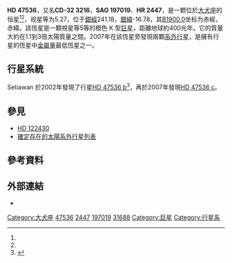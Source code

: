 {{Starbox begin
| name = [[Henry_Draper_catalogue|HD]] 47536
}}
{{Starbox image 
| image = 
| caption = 
}}
{{Starbox observe
| epoch = [[J2000.0|J2000.0]]
| constell = [[大犬座|大犬座]]<ref name=SIMBAD>{{cite web
 | url=http://simbad.u-strasbg.fr/simbad/sim-id?Ident=HR+2447
 | title =Pulsating variable Star
 | publisher=Centre de Données astronomiques de Strasbourg
 | work=SIMBAD
 | accessdate=2012-07-13}}</ref><ref name=DATA>{{cite web
 | url=http://vizier.u-strasbg.fr/viz-bin/VizieR-5?-out.add=.&-source=5050&-corr=PK=HR&-out.max=9999&HR=2447
 | title=VizieR Detailed Page
 | accessdate=2012-07-13
 | archive-date=2016-03-05
 | archive-url=https://web.archive.org/web/20160305022655/http://vizier.u-strasbg.fr/viz-bin/VizieR-5?-out.add=.&-source=5050&-corr=PK=HR&-out.max=9999&HR=2447
 | dead-url=no
 }}</ref>
| 星官 = 
| ra = {{RA|6|37|47.6}}<ref name=SIMBAD /><ref name=DATA /><ref name="hipparcos"/>
| dec = {{DEC|-32|20|23}}<ref name=SIMBAD /><ref name=DATA /><ref name="hipparcos"/>
| appmag_v = 5.27<ref name=SIMBAD /><ref name=DATA />
}}
{{Starbox character
| class = K2III<ref name=SIMBAD /><ref name=DATA />
| b-v = 1.18<ref name=SIMBAD /><ref name=DATA />
| u-b = 1.12<ref name=SIMBAD /><ref name=DATA />
| r-i = <ref name=SIMBAD /><ref name=DATA />
| variable = 
}}
{{Starbox astrometry 
| radial_v = +78.8
| prop_mo_ra = 108.06 ± 0.20<ref name="hipparcos"/>
| prop_mo_dec = 64.60 ± 0.24<ref name="hipparcos"/>
| gal_lat = -16.7779
| gal_lon = 241.1816
| parallax = 8.11
| p_error = 0.23
| parallax_footnote =<ref name="hipparcos"/>
| absmag_v = {{nowrap|−0.17 ± 0.15}}<ref name=aaa458_2_609/>
}} 
{{Starbox detail 
| age_gyr = {{nowrap|9.33 ± 1.88}}<ref name=aaa458_2_609/>
| metal_fe = −0.68<ref name=aaa458_2_609/>
| mass = {{nowrap|0.94 ± 0.06}}<ref name=aaa458_2_609/>
| radius = {{nowrap|21.3 ± 1.9}}<ref name=aaa458_2_609/>
| density = 0.12
| gravity = {{nowrap|1.72 ± 0.08}}<ref name=aaa458_2_609/>
| luminosity = 181
| temperature = 4,352<ref name=aaa458_2_609/>
| rotation = 625 days<ref name=aaa421_241/>
}} 
{{Starbox catalog
| names =CD-32 3216，[[SAO星表|SAO]] 197019，[[HD星表|HD]] 47536，[[HR星表|HR]] 2447，[[博斯星表|GC]] 8667，[[Guide_Star_Catalogue|GSC]] 07091-01257，[[Hipparcos_catalogue|HIP]] 31688}}
{{Starbox reference
| Simbad = HD+47536
| EPE = HD+47536
}}
{{Starbox end}}

'''HD 47536'''，又名'''CD-32 3216'''，'''SAO 197019'''、'''HR 2447'''，是一颗位於[[大犬座|大犬座]]的恒星<ref name=SIMBAD /><ref name=DATA />，视星等为5.27，位于[[銀道座標系|銀經]]241.18，[[銀道座標系|銀緯]]-16.78，其[[B1900.0|B1900.0]]坐标为赤經{{RA|6|34|2.8}}，赤緯{{DEC|-32|-16.78|17}}。該恆星是一顆視星等5等的橙色 K 型[[巨星|巨星]]，距離地球約400光年。它的質量大約在1.1到3倍太陽質量之間。2007年在該恆星旁發現兩顆[[系外行星|系外行星]]，是擁有行星的恆星中[[金屬量|金屬量]]最低恆星之一。

== 行星系統 ==
Setiawan 於2002年發現了行星[[HD_47536_b|HD 47536 b]]<ref>{{cite journal | url=http://www.aanda.org/articles/aa/full/2003/05/aaek052/aaek052.html | author=Setiawan ''et al.'' | title=Evidence of a sub-stellar companion around HD 47536 | journal=[[Astronomy_and_Astrophysics|Astronomy and Astrophysics]] | year=2003 | volume=398 | issue=2 | pages=L19–L23 | doi=10.1051/0004-6361:20021846 | bibcode=2003A&A...398L..19S | access-date=2012-07-23 | archive-date=2015-11-07 | archive-url=https://web.archive.org/web/20151107134146/http://www.aanda.org/articles/aa/full/2003/05/aaek052/aaek052.html | dead-url=no }}</ref>，再於2007年發現[[HD_47536_c|HD 47536 c]]。

{{OrbitboxPlanet begin}}
{{OrbitboxPlanet
| exoplanet = [[HD_47536_b|b]]
| mass = >4.96
| period = 430
| semimajor = 1.61 
| eccentricity = 0.2 ± 0.08
}}
{{OrbitboxPlanet
| exoplanet = [[HD_47536_c|c]]
| mass = >6.98
| period = 2500
| semimajor = 3.72
}}
{{Orbitbox end}}

== 參見 ==
* [[HD_122430|HD 122430]]
* [[確定存在的太陽系外行星列表|確定存在的太陽系外行星列表]]

== 參考資料 ==
{{reflist|refs=

<ref name="hipparcos">{{cite web | url=http://webviz.u-strasbg.fr/viz-bin/VizieR-5?-out.add=.&-source=I/311/hip2&recno=31604 | title=HIP 31688 | work=Hipparcos, the New Reduction | last1=van Leeuwen | first1=F. | year=2007 | accessdate=2010-03-13 | archive-date=2019-03-28 | archive-url=https://web.archive.org/web/20190328164651/https://www.aanda.org/articles/aa/full/2007/41/aa8357-07/aa8357-07.html | dead-url=no }}</ref>

<ref name=aaa458_2_609>{{citation | display-authors=1 | last1=da Silva | first1=L. | last2=Girardi | first2=L. | last3=Pasquini | first3=L. | last4=Setiawan | first4=J. | last5=von der Lühe | first5=O. | last6=de Medeiros | first6=J. R. | last7=Hatzes | first7=A. | last8=Döllinger | first8=M. P. | last9=Weiss | first9=A. | title=Basic physical parameters of a selected sample of evolved stars | journal=Astronomy and Astrophysics | volume=458 | issue=2 | pages=609–623 | doi=10.1051/0004-6361:20065105 | bibcode=2006A&A...458..609D |arxiv = astro-ph/0608160 |date=November 2006}}</ref>

<ref name=aaa421_241>{{citation | display-authors=1 | last1=Setiawan | first1=J. | last2=Pasquini | first2=L. | last3=da Silva | first3=L. | last4=Hatzes | first4=A. P. | last5=von der Lühe | first5=O. | last6=Girardi | first6=L. | last7=de Medeiros | first7=J. R. | last8=Guenther | first8=E. | title=Precise radial velocity measurements of G and K giants. Multiple systems and variability trend along the Red Giant Branch	 | journal=Astronomy and Astrophysics | volume=421 | pages=241–254 | doi=10.1051/0004-6361:20041042-1 | bibcode=2004A&A...421..241S |date=July 2004}}</ref>

}}

== 外部連結 ==
* {{cite web | url=http://www.extrasolar.net/planettour.asp?StarCatId=normal&StarId= | title=HD 47536 | work=Extrasolar Visions | accessdate=2008-08-23 | deadurl=yes | archiveurl=https://web.archive.org/web/20110605075057/http://www.extrasolar.net/planettour.asp?StarCatId=normal&StarId= | archivedate=2011-06-05 }}

{{Sky|06|37|47.6189|-|32|20|23.045|395.83}}

[[Category:大犬座|Category:大犬座]]
[[Category:HD和HDE天體|47536]]
[[Category:HR天體|2447]]
[[Category:SAO天體|197019]]
[[Category:HIP天體|31688]]
[[Category:巨星|Category:巨星]]
[[Category:行星系|Category:行星系]]